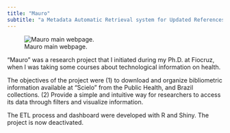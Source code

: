 ```yaml
---
title: "Mauro"
subtitle: "a Metadata Automatic Retrieval system for Updated References and cited Objects from Scielo."
---
```


![Mauro main webpage.](images/mauro-1400.webp){fig-align="center"}

"Mauro" was a research project that I initiated during my Ph.D. at Fiocruz, when I was taking some courses about technological information on health.

The objectives of the project were (1) to download and organize bibliometric information available at "Scielo" from the Public Health, and Brazil collections. (2) Provide a simple and intuitive way for researchers to access its data through filters and visualize information.

The ETL process and dashboard were developed with R and Shiny. The project is now deactivated.
